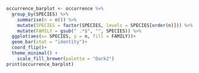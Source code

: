 
```r
occurrence_barplot <- occurrence %>% 
  group_by(SPECIES) %>% 
	summarise(n = n()) %>%
	mutate(SPECIES = factor(SPECIES, levels = SPECIES[order(n)])) %>% 
	mutate(FAMILY = gsub(" .*$", "", SPECIES)) %>% 
  ggplot(aes(x= SPECIES, y = n, fill = FAMILY))+
  geom_bar(stat = "identity")+
  coord_flip()+
  theme_minimal() +
	scale_fill_brewer(palette = "Dark2")
print(occurrence_barplot)
```

